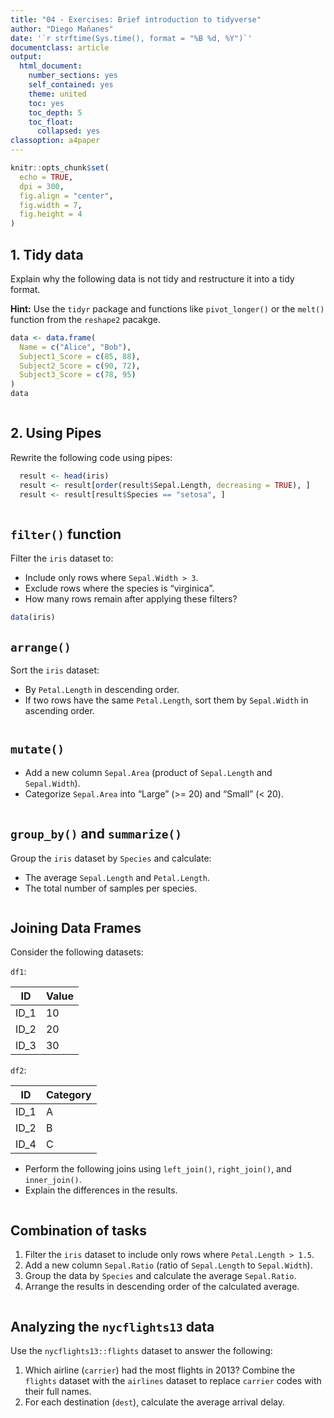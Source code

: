 ```yaml
---
title: "04 - Exercises: Brief introduction to tidyverse"
author: "Diego Mañanes"
date: '`r strftime(Sys.time(), format = "%B %d, %Y")`'
documentclass: article
output:
  html_document:
    number_sections: yes
    self_contained: yes
    theme: united
    toc: yes
    toc_depth: 5
    toc_float:
      collapsed: yes
classoption: a4paper
---
```


```r
knitr::opts_chunk$set(
  echo = TRUE, 
  dpi = 300,
  fig.align = "center", 
  fig.width = 7, 
  fig.height = 4
)
```


## 1. Tidy data

Explain why the following data is not tidy and restructure it into a tidy format.

**Hint:** Use the `tidyr` package and functions like `pivot_longer()` or the `melt()` function from the `reshape2` pacakge. 

```r
data <- data.frame(
  Name = c("Alice", "Bob"),
  Subject1_Score = c(85, 88),
  Subject2_Score = c(90, 72),
  Subject3_Score = c(78, 95)
)
data
```
```r

```


## 2. Using Pipes

Rewrite the following code using pipes:

```r
  result <- head(iris)
  result <- result[order(result$Sepal.Length, decreasing = TRUE), ]
  result <- result[result$Species == "setosa", ]
```

```r

```


## `filter()` function

Filter the `iris` dataset to:

* Include only rows where `Sepal.Width > 3`.
* Exclude rows where the species is "virginica".
* How many rows remain after applying these filters?

```r
data(iris)
```


## `arrange()` 

Sort the `iris` dataset:

* By `Petal.Length` in descending order.
* If two rows have the same `Petal.Length`, sort them by `Sepal.Width` in ascending order.

```r

```


## `mutate()`

* Add a new column `Sepal.Area` (product of `Sepal.Length` and `Sepal.Width`).
* Categorize `Sepal.Area` into "Large" (>= 20) and "Small" (< 20).

```r

```


## `group_by()` and `summarize()`

Group the `iris` dataset by `Species` and calculate:

* The average `Sepal.Length` and `Petal.Length`.
* The total number of samples per species.

```r

```


## Joining Data Frames

Consider the following datasets:

`df1`:

| ID   | Value |
|------|-------|
| ID_1 | 10    |
| ID_2 | 20    |
| ID_3 | 30    |

`df2`:

| ID   | Category |
|------|----------|
| ID_1 | A        |
| ID_2 | B        |
| ID_4 | C        |

* Perform the following joins using `left_join()`, `right_join()`, and `inner_join()`. 
* Explain the differences in the results.

```r

```


## Combination of tasks

1. Filter the `iris` dataset to include only rows where `Petal.Length > 1.5`.
2. Add a new column `Sepal.Ratio` (ratio of `Sepal.Length` to `Sepal.Width`).
3. Group the data by `Species` and calculate the average `Sepal.Ratio`.
4. Arrange the results in descending order of the calculated average.

```r

```


## Analyzing the `nycflights13` data

Use the `nycflights13::flights` dataset to answer the following:

1. Which airline (`carrier`) had the most flights in 2013? Combine the `flights` dataset with the `airlines` dataset to replace `carrier` codes with their full names.
2. For each destination (`dest`), calculate the average arrival delay.

```r

```


